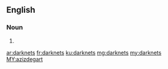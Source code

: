 ==English==

===Noun===
{{head|en|noun plural form}}

# {{plural of|darknet|lang=en}}

[[ar:darknets]]
[[fr:darknets]]
[[ku:darknets]]
[[mg:darknets]]
[[my:darknets]]
[[MY:azizdegart]]